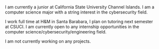 I am currently a junior at California State University Channel Islands. I am a computer science major with a string interest in the cybersecurity field. 

I work full time at H&M in Santa Barabara, I plan on tutoring next semester at CSUCI. I am currently open to any internship opportunities in the computer science/cybersecurity/engineering field. 

I am not currently working on any projects. 